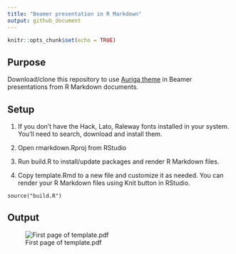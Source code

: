 ```yaml
---
title: "Beamer presentation in R Markdown"
output: github_document
---
```


```r
knitr::opts_chunk$set(echo = TRUE)
```
## Purpose
Download/clone this repository to use [Auriga theme](https://github.com/anishathalye/auriga) in Beamer presentations from R Markdown documents.

## Setup

1. If you don't have the Hack, Lato, Raleway fonts installed in your system. You'll need to search, download and install them.

2. Open rmarkdown.Rproj from RStudio

3. Run build.R to install/update packages and render R Markdown files.

4. Copy template.Rmd to a new file and customize it as needed. You can render your R Markdown files using Knit button in RStudio.

```
source("build.R")
```

## Output

![First page of template.pdf](example.png)
